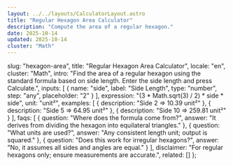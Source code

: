 ```yaml
---
layout: ../../layouts/CalculatorLayout.astro
title: "Regular Hexagon Area Calculator"
description: "Compute the area of a regular hexagon."
date: 2025-10-14
updated: 2025-10-14
cluster: "Math"
---
```



  slug: "hexagon-area",
  title: "Regular Hexagon Area Calculator",
  locale: "en",
  cluster: "Math",
  intro: "Find the area of a regular hexagon using the standard formula based on side length. Enter the side length and press Calculate.",
  inputs: [
    { name: "side", label: "Side Length", type: "number", step: "any", placeholder: "2" }
  ],
  expression: "(3 * Math.sqrt(3) / 2) * side * side",
  unit: "unit²",
  examples: [
    { description: "Side 2 ⇒ 10.39 unit²" },
    { description: "Side 5 ⇒ 64.95 unit²" },
    { description: "Side 10 ⇒ 259.81 unit²" }
  ],
  faqs: [
    { question: "Where does the formula come from?", answer: "It derives from dividing the hexagon into equilateral triangles." },
    { question: "What units are used?", answer: "Any consistent length unit; output is squared." },
    { question: "Does this work for irregular hexagons?", answer: "No, it assumes all sides and angles are equal." }
  ],
  disclaimer: "For regular hexagons only; ensure measurements are accurate.",
  related: []
};

<Calculator schema={schema} />

